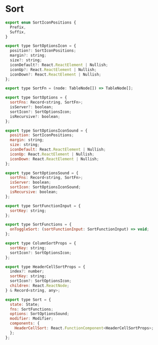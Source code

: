 
<Meta title="Types/Sort" />

# Sort

```javascript
export enum SortIconPositions {
  Prefix,
  Suffix,
}

export type SortOptionsIcon = {
  position?: SortIconPositions;
  margin?: string;
  size?: string;
  iconDefault?: React.ReactElement | Nullish;
  iconUp?: React.ReactElement | Nullish;
  iconDown?: React.ReactElement | Nullish;
};

export type SortFn = (node: TableNode[]) => TableNode[];

export type SortOptions = {
  sortFns: Record<string, SortFn>;
  isServer?: boolean;
  sortIcon?: SortOptionsIcon;
  isRecursive?: boolean;
};

export type SortOptionsIconSound = {
  position: SortIconPositions;
  margin: string;
  size: string;
  iconDefault: React.ReactElement | Nullish;
  iconUp: React.ReactElement | Nullish;
  iconDown: React.ReactElement | Nullish;
};

export type SortOptionsSound = {
  sortFns: Record<string, SortFn>;
  isServer: boolean;
  sortIcon: SortOptionsIconSound;
  isRecursive: boolean;
};

export type SortFunctionInput = {
  sortKey: string;
};

export type SortFunctions = {
  onToggleSort: (sortFunctionInput: SortFunctionInput) => void;
};

export type ColumnSortProps = {
  sortKey: string;
  sortIcon?: SortOptionsIcon;
};

export type HeaderCellSortProps = {
  index?: number;
  sortKey: string;
  sortIcon?: SortOptionsIcon;
  children: React.ReactNode;
} & Record<string, any>;

export type Sort = {
  state: State;
  fns: SortFunctions;
  options: SortOptionsSound;
  modifier: Modifier;
  components: {
    HeaderCellSort: React.FunctionComponent<HeaderCellSortProps>;
  };
};
```